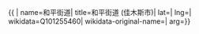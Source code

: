 {{ {{{1|PRC admin/showdata}}}|
name=和平街道|
title=和平街道 (佳木斯市)|
lat=|
lng=|
wikidata=Q101255460|
wikidata-original-name=|
arg={{{arg|}}}}}